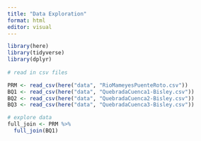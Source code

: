 ```yaml
---
title: "Data Exploration"
format: html
editor: visual
---
```


```r
library(here)
library(tidyverse)
library(dplyr)
 
# read in csv files

PRM <- read_csv(here("data", "RioMameyesPuenteRoto.csv"))
BQ1 <- read_csv(here("data", "QuebradaCuenca1-Bisley.csv"))
BQ2 <- read_csv(here("data", "QuebradaCuenca2-Bisley.csv"))
BQ3 <- read_csv(here("data", "QuebradaCuenca3-Bisley.csv"))
```

```r
# explore data
full_join <- PRM %>% 
  full_join(BQ1)
```

